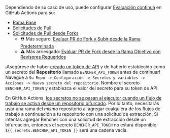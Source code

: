 Dependiendo de su caso de uso, puede configurar [Evaluación continua][continuous benchmarking] en GitHub Actions para su:

- [Rama Base][base branch]
- [Solicitudes de Pull][pull requests]
- [Solicitudes de Pull desde Forks][fork pull requests]
    - ⛑️ Más seguro: [Evaluar PR de Fork y Subir desde la Rama Predeterminada][benchmark fork pr and upload from default branch]
    - ⚠️ Más arriesgado: [Evaluar PR de Fork desde la Rama Objetivo con Revisores Requeridos][benchmark fork pr from target branch with required reviewers]

¡Asegúrese de haber [creado un token de API][create an api token]
y de haberlo establecido como un secreto del **Repositorio** llamado `BENCHER_API_TOKEN` antes de continuar!
Navegue a `Su Repo -> Configuración -> Secretos y variables -> Acciones -> Nuevo secreto del repositorio`.
Nombre el secreto `BENCHER_API_TOKEN` y establezca el valor del secreto para su token de API.

En GitHub Actions,
[los secretos no se pasan al ejecutor cuando un flujo de trabajo se activa desde un repositorio bifurcado][github actions secrets].
Por lo tanto, necesitarás usar una rama del _mismo_ repositorio
al agregar cualquiera de los flujos de trabajo a continuación a tu repositorio con una solicitud de extracción.
Si intentas agregar Bencher con una solicitud de extracción desde un bifurcación,
entonces el secreto `BENCHER_API_TOKEN` no estará disponible.
`${{ secrets.BENCHER_API_TOKEN }}` será una cadena vacía.

[github actions secrets]: https://docs.github.com/es/actions/security-guides/using-secrets-in-github-actions#using-secrets-in-a-workflow

[continuous benchmarking]: /es/docs/explanation/continuous-benchmarking/
[create an api token]: /es/docs/tutorial/quick-start/#create-an-api-token

[base branch]: #base-branch
[pull requests]: #pull-requests
[fork pull requests]: #pull-requests-from-forks
[benchmark fork pr and upload from default branch]: #benchmark-fork-pr-and-upload-from-default-branch
[benchmark fork pr from target branch with required reviewers]: #benchmark-fork-pr-from-target-branch-with-required-reviewers